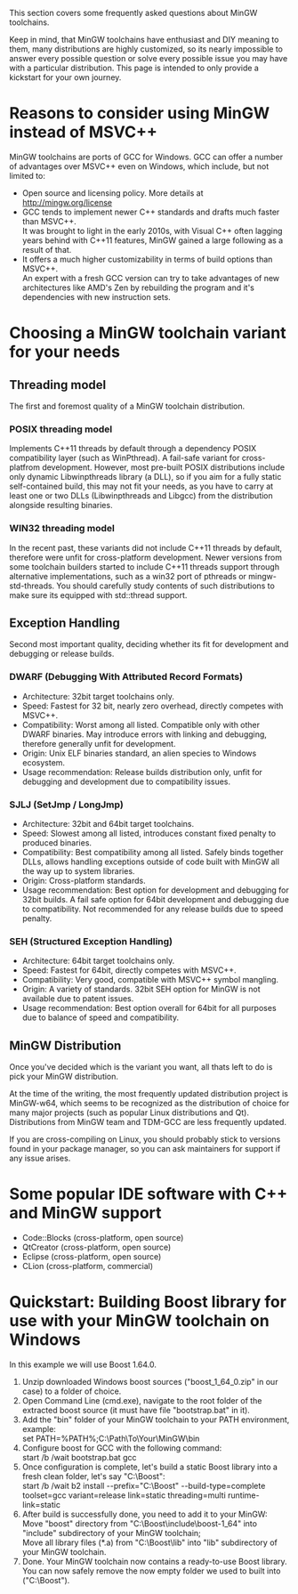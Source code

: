 This section covers some frequently asked questions about MinGW toolchains.

Keep in mind, that MinGW toolchains have enthusiast and DIY meaning to them, many distributions are highly customized, so its nearly impossible to answer every possible question or solve every possible issue you may have with a particular distribution. This page is intended to only provide a kickstart for your own journey.


= Reasons to consider using MinGW instead of MSVC++ =



MinGW toolchains are ports of GCC for Windows. GCC can offer a number of advantages over MSVC++ even on Windows, which include, but not limited to:


* Open source and licensing policy. More details at http://mingw.org/license
* GCC tends to implement newer C++ standards and drafts much faster than MSVC++.<br/>It was brought to light in the early 2010s, with Visual C++ often lagging years behind with C++11 features, MinGW gained a large following as a result of that.
* It offers a much higher customizability in terms of build options than MSVC++.<br/>An expert with a fresh GCC version can try to take advantages of new architectures like AMD's Zen by rebuilding the program and it's dependencies with new instruction sets.







= Choosing a MinGW toolchain variant for your needs =



== Threading model ==

The first and foremost quality of a MinGW toolchain distribution.


=== POSIX threading model ===

Implements C++11 threads by default through a dependency POSIX compatibility layer (such as WinPthread). A fail-safe variant for cross-platfrom development. However, most pre-built POSIX distributions include only dynamic Libwinpthreads library (a DLL), so if you aim for a fully static self-contained build, this may not fit your needs, as you have to carry at least one or two DLLs (Libwinpthreads and Libgcc) from the distribution alongside resulting binaries.


=== WIN32 threading model ===

In the recent past, these variants did not include C++11 threads by default, therefore were unfit for cross-platform development. Newer versions from some toolchain builders started to include C++11 threads support through alternative implementations, such as a win32 port of pthreads or mingw-std-threads. You should carefully study contents of such distributions to make sure its equipped with std::thread support.




== Exception Handling ==

Second most important quality, deciding whether its fit for development and debugging or release builds.


=== DWARF (Debugging With Attributed Record Formats) ===

* Architecture: 32bit target toolchains only.
* Speed: Fastest for 32 bit, nearly zero overhead, directly competes with MSVC++.
* Compatibility: Worst among all listed. Compatible only with other DWARF binaries. May introduce errors with linking and debugging, therefore generally unfit for development.
* Origin: Unix ELF binaries standard, an alien species to Windows ecosystem.
* Usage recommendation: Release builds distribution only, unfit for debugging and development due to compatibility issues.





=== SJLJ (SetJmp / LongJmp) ===

* Architecture: 32bit and 64bit target toolchains.
* Speed: Slowest among all listed, introduces constant fixed penalty to produced binaries.
* Compatibility: Best compatibility among all listed. Safely binds together DLLs, allows handling exceptions outside of code built with MinGW all the way up to system libraries.
* Origin: Cross-platform standards.
* Usage recommendation: Best option for development and debugging for 32bit builds. A fail safe option for 64bit development and debugging due to compatibility. Not recommended for any release builds due to speed penalty.





=== SEH (Structured Exception Handling) ===

* Architecture: 64bit target toolchains only.
* Speed: Fastest for 64bit, directly competes with MSVC++.
* Compatibility: Very good, compatible with MSVC++ symbol mangling.
* Origin: A variety of standards. 32bit SEH option for MinGW is not available due to patent issues.
* Usage recommendation: Best option overall for 64bit for all purposes due to balance of speed and compatibility.







== MinGW Distribution ==

Once you've decided which is the variant you want, all thats left to do is pick your MinGW distribution.

At the time of the writing, the most frequently updated distribution project is MinGW-w64, which seems to be recognized as the distribution of choice for many major projects (such as popular Linux distributions and Qt). Distributions from MinGW team and TDM-GCC are less frequently updated.

If you are cross-compiling on Linux, you should probably stick to versions found in your package manager, so you can ask maintainers for support if any issue arises.


= Some popular IDE software with C++ and MinGW support =

* Code::Blocks (cross-platform, open source)
* QtCreator (cross-platform, open source)
* Eclipse (cross-platform, open source)
* CLion (cross-platform, commercial)





= Quickstart: Building Boost library for use with your MinGW toolchain on Windows =



In this example we will use Boost 1.64.0.


# Unzip downloaded Windows boost sources ("boost_1_64_0.zip" in our case) to a folder of choice.
# Open Command Line (cmd.exe), navigate to the root folder of the extracted boost source (it must have file "bootstrap.bat" in it).
# Add the "bin" folder of your MinGW toolchain to your PATH environment, example:<br/>set PATH=%PATH%;C:\Path\To\Your\MinGW\bin
# Configure boost for GCC with the following command:<br/>start /b /wait bootstrap.bat gcc
# Once configuration is complete, let's build a static Boost library into a fresh clean folder, let's say "C:\Boost":<br/>start /b /wait b2 install --prefix="C:\Boost" --build-type=complete toolset=gcc variant=release link=static threading=multi runtime-link=static
# After build is successfully done, you need to add it to your MinGW:<br/>Move "boost" directory from "C:\Boost\include\boost-1_64" into "include" subdirectory of your MinGW toolchain;<br/>Move all library files (*.a) from "C:\Boost\lib" into "lib" subdirectory of your MinGW toolchain.
# Done. Your MinGW toolchain now contains a ready-to-use Boost library. You can now safely remove the now empty folder we used to built into ("C:\Boost").















